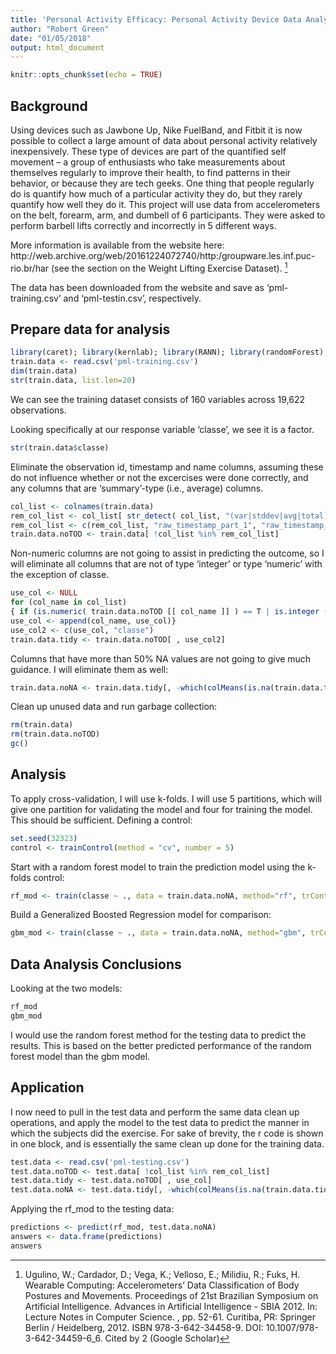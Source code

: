 ```yaml
---
title: 'Personal Activity Efficacy: Personal Activity Device Data Analysis'
author: "Robert Green"
date: "01/05/2018"
output: html_document
---
```


```r
knitr::opts_chunk$set(echo = TRUE)
```

## Background
Using devices such as Jawbone Up, Nike FuelBand, and Fitbit it is now possible to collect a large amount of data about personal activity relatively inexpensively. These type of devices are part of the quantified self movement – a group of enthusiasts who take measurements about themselves regularly to improve their health, to find patterns in their behavior, or because they are tech geeks. One thing that people regularly do is quantify how much of a particular activity they do, but they rarely quantify how well they do it. This project will use data from accelerometers on the belt, forearm, arm, and dumbell of 6 participants. They were asked to perform barbell lifts correctly and incorrectly in 5 different ways. 

More information is available from the website here: http://web.archive.org/web/20161224072740/http:/groupware.les.inf.puc-rio.br/har (see the section on the Weight Lifting Exercise Dataset). [^1]

[^1]: Ugulino, W.; Cardador, D.; Vega, K.; Velloso, E.; Milidiu, R.; Fuks, H. Wearable Computing: Accelerometers' Data Classification of Body Postures and Movements. Proceedings of 21st Brazilian Symposium on Artificial Intelligence. Advances in Artificial Intelligence - SBIA 2012. In: Lecture Notes in Computer Science. , pp. 52-61. Curitiba, PR: Springer Berlin / Heidelberg, 2012. ISBN 978-3-642-34458-9. DOI: 10.1007/978-3-642-34459-6_6. 
Cited by 2 (Google Scholar)

The data has been downloaded from the website and save as 'pml-training.csv' and 'pml-testin.csv', respectively.

## Prepare data for analysis

``` r
library(caret); library(kernlab); library(RANN); library(randomForest); library(stringr)
train.data <- read.csv('pml-training.csv')
dim(train.data)
str(train.data, list.len=20)
```
We can see the training dataset consists of 160 variables across 19,622 observations. 

Looking specifically at our response variable 'classe', we see it is a factor.
``` r
str(train.data$classe)
```

Eliminate the observation id, timestamp and name columns, assuming these do not influence whether or not the excercises were done correctly, and any columns that are 'summary'-type (i.e., average) columns.
``` r
col_list <- colnames(train.data)
rem_col_list <- col_list[ str_detect( col_list, "(var|stddev|avg|total)" ) ]
rem_col_list <- c(rem_col_list, "raw_timestamp_part_1", "raw_timestamp_part_2", "cvtd_timestamp", "user_name", "X", "num_window")
train.data.noTOD <- train.data[ !col_list %in% rem_col_list]
```

Non-numeric columns are not going to assist in predicting the outcome, so I will eliminate all columns that are not of type 'integer' or type 'numeric' with the exception of classe.
```r
use_col <- NULL
for (col_name in col_list)
{ if (is.numeric( train.data.noTOD [[ col_name ]] ) == T | is.integer ( train.data.noTOD [[ col_name ]] ) == T )
use_col <- append(col_name, use_col)}
use_col2 <- c(use_col, "classe")
train.data.tidy <- train.data.noTOD[ , use_col2]
```

Columns that have more than 50% NA values are not going to give much guidance. I will eliminate them as well:
``` r
train.data.noNA <- train.data.tidy[, -which(colMeans(is.na(train.data.tidy)) > 0.5)]
```

Clean up unused data and run garbage collection:
``` r
rm(train.data)
rm(train.data.noTOD)
gc()
```

## Analysis
To apply cross-validation, I will use k-folds. I will use 5 partitions, which will give one partition for validating the model and four for training the model. This should be sufficient. Defining a control:
``` r
set.seed(32323)
control <- trainControl(method = "cv", number = 5)
```

Start with a random forest model to train the prediction model using the k-folds control:
``` r
rf_mod <- train(classe ~ ., data = train.data.noNA, method="rf", trControl = control)
``` 

Build a Generalized Boosted Regression model for comparison:
``` r
gbm_mod <- train(classe ~ ., data = train.data.noNA, method="gbm", trControl = control)
``` 

## Data Analysis Conclusions
Looking at the two models:
``` r
rf_mod
gbm_mod
```

I would use the random forest method for the testing data to predict the results.  This is based on the better predicted performance of the random forest model than the gbm model.

## Application
I now need to pull in the test data and perform the same data clean up operations, and apply the model to the test data to predict the manner in which the subjects did the exercise. For sake of brevity, the r code is shown in one block, and is essentially the same clean up done for the training data.
```r
test.data <- read.csv('pml-testing.csv')
test.data.noTOD <- test.data[ !col_list %in% rem_col_list]
test.data.tidy <- test.data.noTOD[ , use_col]
test.data.noNA <- test.data.tidy[, -which(colMeans(is.na(train.data.tidy)) > 0.5)]
```

Applying the rf_mod to the testing data:
```r
predictions <- predict(rf_mod, test.data.noNA)
answers <- data.frame(predictions)
answers
```
